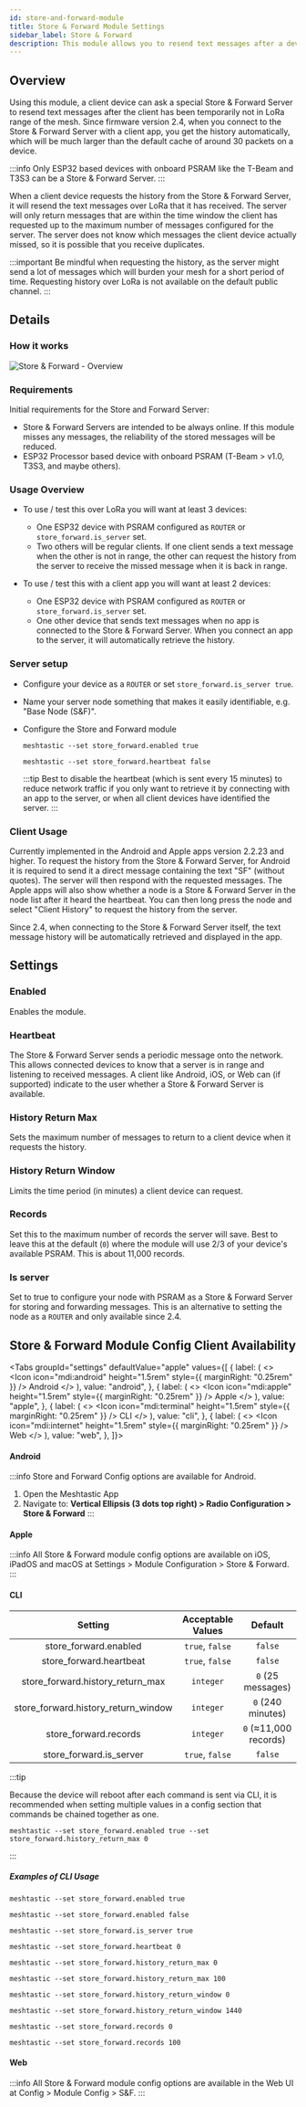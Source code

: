 ```yaml
---
id: store-and-forward-module
title: Store & Forward Module Settings
sidebar_label: Store & Forward
description: This module allows you to resend text messages after a device has been temporarily not in LoRa range of the mesh.
---
```



## Overview

Using this module, a client device can ask a special Store & Forward Server to resend text messages after the client has been temporarily not in LoRa range of the mesh.
Since firmware version 2.4, when you connect to the Store & Forward Server with a client app, you get the history automatically, which will be much larger than the default cache of around 30 packets on a device.

:::info
Only ESP32 based devices with onboard PSRAM like the T-Beam and T3S3 can be a Store & Forward Server.
:::

When a client device requests the history from the Store & Forward Server, it will resend the text messages over LoRa that it has received. The server will only return messages that are within the time window the client has requested up to the maximum number of messages configured for the server.
The server does not know which messages the client device actually missed, so it is possible that you receive duplicates.

:::important
Be mindful when requesting the history, as the server might send a lot of messages which will burden your mesh for a short period of time.
Requesting history over LoRa is not available on the default public channel.
:::

## Details

### How it works

![Store & Forward - Overview](/img/modules/store_and_forward/store_and_forward-overview.webp)

### Requirements

Initial requirements for the Store and Forward Server:

- Store & Forward Servers are intended to be always online. If this module misses any messages, the reliability of the stored messages will be reduced.
- ESP32 Processor based device with onboard PSRAM (T-Beam > v1.0, T3S3, and maybe others).

### Usage Overview

- To use / test this over LoRa you will want at least 3 devices:

  - One ESP32 device with PSRAM configured as `ROUTER` or `store_forward.is_server` set.
  - Two others will be regular clients. If one client sends a text message when the other is not in range, the other can request the history from the server to receive the missed message when it is back in range.

- To use / test this with a client app you will want at least 2 devices:
  - One ESP32 device with PSRAM configured as `ROUTER` or `store_forward.is_server` set.
  - One other device that sends text messages when no app is connected to the Store & Forward Server. When you connect an app to the server, it will automatically retrieve the history.

### Server setup

- Configure your device as a `ROUTER` or set `store_forward.is_server true`.
- Name your server node something that makes it easily identifiable, e.g. "Base Node (S&F)".
- Configure the Store and Forward module

  ```shell title="Required - Enable the module"
  meshtastic --set store_forward.enabled true
  ```

  ```shell title="Optional - Disable sending heartbeat."
  meshtastic --set store_forward.heartbeat false
  ```

  :::tip
  Best to disable the heartbeat (which is sent every 15 minutes) to reduce network traffic if you only want to retrieve it by connecting with an app to the server, or when all client devices have identified the server.
  :::

### Client Usage

Currently implemented in the Android and Apple apps version 2.2.23 and higher. To request the history from the Store & Forward Server, for Android it is required to send it a direct message containing the text "SF" (without quotes). The server will then respond with the requested messages.
The Apple apps will also show whether a node is a Store & Forward Server in the node list after it heard the heartbeat. You can then long press the node and select "Client History" to request the history from the server.

Since 2.4, when connecting to the Store & Forward Server itself, the text message history will be automatically retrieved and displayed in the app.

## Settings

### Enabled

Enables the module.

### Heartbeat

The Store & Forward Server sends a periodic message onto the network. This allows connected devices to know that a server is in range and listening to received messages. A client like Android, iOS, or Web can (if supported) indicate to the user whether a Store & Forward Server is available.

### History Return Max

Sets the maximum number of messages to return to a client device when it requests the history.

### History Return Window

Limits the time period (in minutes) a client device can request.

### Records

Set this to the maximum number of records the server will save. Best to leave this at the default (`0`) where the module will use 2/3 of your device's available PSRAM. This is about 11,000 records.

### Is server

Set to true to configure your node with PSRAM as a Store & Forward Server for storing and forwarding messages. This is an alternative to setting the node as a `ROUTER` and only available since 2.4.

## Store & Forward Module Config Client Availability

<Tabs
  groupId="settings"
  defaultValue="apple"
  values={[
    {
      label: (
        <>
          <Icon icon="mdi:android" height="1.5rem" style={{ marginRight: "0.25rem" }} /> Android
        </>
      ),
      value: "android",
    },
    {
      label: (
        <>
          <Icon icon="mdi:apple" height="1.5rem" style={{ marginRight: "0.25rem" }} /> Apple
        </>
      ),
      value: "apple",
    },
    {
      label: (
        <>
          <Icon icon="mdi:terminal" height="1.5rem" style={{ marginRight: "0.25rem" }} /> CLI
        </>
      ),
      value: "cli",
    },
    {
      label: (
        <>
          <Icon icon="mdi:internet" height="1.5rem" style={{ marginRight: "0.25rem" }} /> Web
        </>
      ),
      value: "web",
    },
  ]}>

<TabItem value="android">

#### Android

:::info
Store and Forward Config options are available for Android.

1. Open the Meshtastic App
2. Navigate to: **Vertical Ellipsis (3 dots top right) > Radio Configuration > Store & Forward**
   :::

</TabItem>

<TabItem value="apple">

#### Apple

:::info
All Store & Forward module config options are available on iOS, iPadOS and macOS at Settings > Module Configuration > Store & Forward.
:::

</TabItem>

<TabItem value="cli">

#### CLI

|               Setting               | Acceptable Values |        Default        |
| :---------------------------------: | :---------------: | :-------------------: |
|        store_forward.enabled        |  `true`, `false`  |        `false`        |
|       store_forward.heartbeat       |  `true`, `false`  |        `false`        |
|  store_forward.history_return_max   |     `integer`     |   `0` (25 messages)   |
| store_forward.history_return_window |     `integer`     |   `0` (240 minutes)   |
|        store_forward.records        |     `integer`     | `0` (≈11,000 records) |
|       store_forward.is_server       |  `true`, `false`  |        `false`        |

:::tip

Because the device will reboot after each command is sent via CLI, it is recommended when setting multiple values in a config section that commands be chained together as one.

```shell title="Example:"
meshtastic --set store_forward.enabled true --set store_forward.history_return_max 0
```

:::

##### Examples of CLI Usage

```shell title="Enable the module"
meshtastic --set store_forward.enabled true
```

```shell title="Disable the module"
meshtastic --set store_forward.enabled false
```

```shell title="Set node as server"
meshtastic --set store_forward.is_server true
```

```shell title="Set store_forward.heartbeat to default"
meshtastic --set store_forward.heartbeat 0
```

```shell title="Set store_forward.history_return_max to default (25 messages)"
meshtastic --set store_forward.history_return_max 0
```

```shell title="Set store_forward.history_return_max to 100 messages"
meshtastic --set store_forward.history_return_max 100
```

```shell title="Set store_forward.history_return_window to default (240 minutes)"
meshtastic --set store_forward.history_return_window 0
```

```shell title="Set store_forward.history_return_window to 1 day (1440 minutes)"
meshtastic --set store_forward.history_return_window 1440
```

```shell title="Set store_forward.records to default (≈11,000 records)"
meshtastic --set store_forward.records 0
```

```shell title="Set store_forward.records to 100 records"
meshtastic --set store_forward.records 100
```

</TabItem>

<TabItem value="web">

#### Web

:::info
All Store & Forward module config options are available in the Web UI at Config > Module Config > S&F.
:::

</TabItem>
</Tabs>
